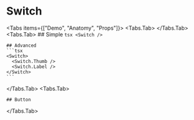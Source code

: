 

# Switch

<Tabs items={["Demo", "Anatomy", "Props"]}>
  <Tabs.Tab>
    <CodeDemo Demo={SwitchDemo} />
  </Tabs.Tab>
  <Tabs.Tab>
    ## Simple
    ```tsx
    <Switch />
    ```

    ## Advanced
    ```tsx
    <Switch>
      <Switch.Thumb />
      <Switch.Label />
    </Switch>
    ```

  </Tabs.Tab>
  <Tabs.Tab>
  
    ## Button
   <Table props={[]} />

  </Tabs.Tab>
</Tabs>
